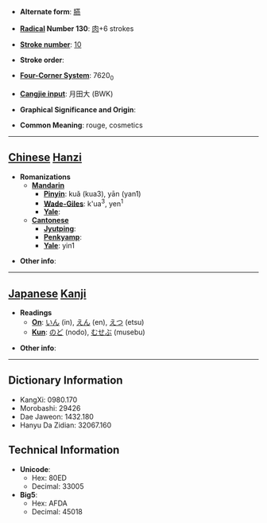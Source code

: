 * '''Alternate form''': [[臙]]

* '''[[Wiktionary:Chinese radical index| Radical]] Number 130''': [[Wiktionary:Chinese radical index 肉|肉]]+6 strokes

* '''[[Wiktionary:Chinese total strokes index|Stroke number]]''': [[Wiktionary:Chinese total strokes index 10|10]]

* '''Stroke order''': 

* '''[[Wiktionary:Chinese four corner index|Four-Corner System]]''': 7620<sub>0</sub>

* '''[[Wiktionary:Chinese Cangjie index|Cangjie input]]''': 月田大 (BWK)

* '''Graphical Significance and Origin''': 

* '''Common Meaning''': rouge, cosmetics

----

== [[Chinese]] [[Hanzi]] ==

* '''Romanizations'''
** '''[[Mandarin]]'''
*** '''[[Pinyin]]''': kuǎ (kua3), yān (yan1)
*** '''[[Wade-Giles]]''': k'ua<sup>3</sup>, yen<sup>1</sup>
*** '''[[Yale]]''': 
** '''[[Cantonese]]'''
*** '''[[Jyutping]]''':
*** '''[[Penkyamp]]''': 
*** '''[[Yale]]''': yin1

* '''Other info''': 

----

== [[Japanese]] [[Kanji]] ==

* '''Readings'''
** '''[[On]]''': [[いん]] (in), [[えん]] (en), [[えつ]] (etsu)
** '''[[Kun]]''': [[のど]] (nodo), [[むせぶ]] (musebu)

* '''Other info''':  

----

== Dictionary Information ==

* KangXi: 0980.170
* Morobashi: 29426
* Dae Jaweon: 1432.180
* Hanyu Da Zidian: 32067.160

== Technical Information ==

* '''Unicode''':
** Hex: 80ED
** Decimal: 33005
* '''Big5''':
** Hex: AFDA
** Decimal: 45018